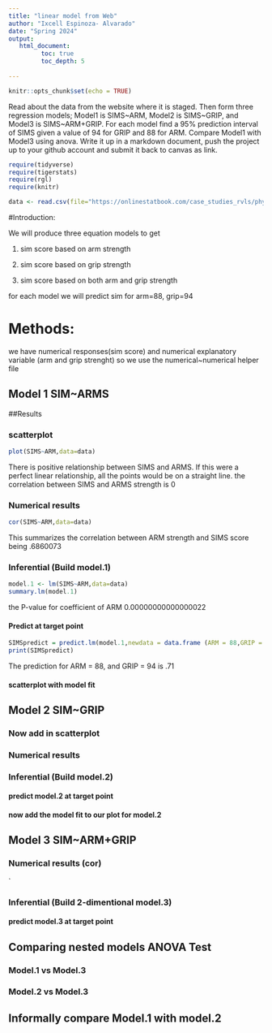 ```yaml
---
title: "linear model from Web"
author: "Ixcell Espinoza- Alvarado"
date: "Spring 2024"
output:
   html_document:
         toc: true
         toc_depth: 5
        
---
```


```r
knitr::opts_chunk$set(echo = TRUE)
```

Read about the data from the website where it is staged.  Then form three regression models; Model1 is SIMS~ARM, Model2 is SIMS~GRIP, and Model3 is SIMS~ARM+GRIP. For each model find a 95% prediction interval of SIMS given a value of 94  for GRIP and 88 for ARM. Compare Model1 with Model3 using anova. Write it up in a markdown document, push the project up to your github account and submit it back to canvas as link. 

 


```r
require(tidyverse)
require(tigerstats)
require(rgl)
require(knitr)

```

```r
data <- read.csv(file="https://onlinestatbook.com/case_studies_rvls/physical_strength/data.txt",sep="",header=TRUE)  

```
#Introduction:

We will produce three equation models to get 

1. sim score based on arm strength

2. sim score based on grip strength

3. sim score based on both arm and grip strength

for each model we will predict sim for arm=88, grip=94

# Methods: 

we have numerical responses(sim score) and numerical explanatory variable (arm and grip strenght) so we use the numerical~numerical helper file

## Model 1 SIM~ARMS

##Results

### scatterplot

```r
plot(SIMS~ARM,data=data)
```

There is positive relationship between SIMS and ARMS. If this were a perfect linear relationship, all the points would be on a straight line. the correlation between SIMS and ARMS strength is 0 

### Numerical results

```r
cor(SIMS~ARM,data=data)
```

This summarizes the correlation between ARM strength and SIMS score being .6860073

### Inferential  (Build model.1)

```r
model.1 <- lm(SIMS~ARM,data=data)
summary.lm(model.1)
```
the P-value for coefficient of ARM 0.00000000000000022

#### Predict at target point

```r
SIMSpredict = predict.lm(model.1,newdata = data.frame (ARM = 88,GRIP = 94))
print(SIMSpredict)
```

The prediction for ARM = 88, and GRIP = 94 is .71

#### scatterplot with model fit
  

## Model 2 SIM~GRIP

### Now add in scatterplot


### Numerical results 


### Inferential  (Build model.2)
  

#### predict model.2 at target point

#### now add the model fit to our plot for model.2
  


## Model 3 SIM~ARM+GRIP

### Numerical results (cor)

`
  
### Inferential  (Build 2-dimentional model.3)

#### predict model.3 at target point
  

## Comparing nested models ANOVA Test

### Model.1 vs Model.3
### Model.2 vs Model.3

## Informally compare Model.1 with model.2

